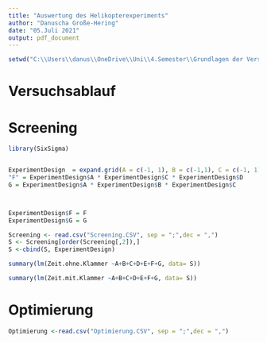 ```yaml
---
title: "Auswertung des Helikopterexperiments"
author: "Danuscha Große-Hering"
date: "05.Juli 2021"
output: pdf_document
---
```

```r
setwd("C:\\Users\\danus\\OneDrive\\Uni\\4.Semester\\Grundlagen der Versuchspalnung\\1.Experiment\\GdV-Experiment-1\\Experiment 3")
```

# Versuchsablauf

# Screening
```r

library(SixSigma)


ExperimentDesign  = expand.grid(A = c(-1, 1), B = c(-1,1), C = c(-1, 1), D = c(-1,1), E = c(-1,1) )
"F" = ExperimentDesign$A * ExperimentDesign$C * ExperimentDesign$D
G = ExperimentDesign$A * ExperimentDesign$B * ExperimentDesign$C



ExperimentDesign$F = F
ExperimentDesign$G = G

```

```r
Screening <- read.csv("Screening.CSV", sep = ";",dec = ",")
S <- Screening[order(Screening[,2]),]
S <-cbind(S, ExperimentDesign)
```

```r
summary(lm(Zeit.ohne.Klammer ~A+B+C+D+E+F+G, data= S))
```
```r
summary(lm(Zeit.mit.Klammer ~A+B+C+D+E+F+G, data= S))
```

# Optimierung
```r
Optimierung <-read.csv("Optimierung.CSV", sep = ";",dec = ",")
```

